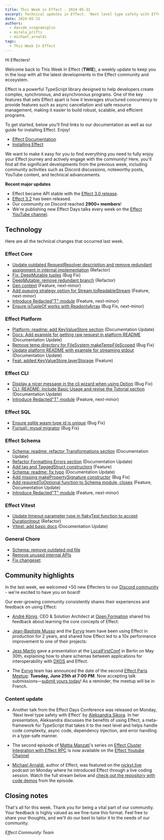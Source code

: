 ```yaml
---
title: This Week in Effect - 2024-05-31
excerpt: Technical updates in Effect. 'Next level type safety with Effect' by Aleksandra Sikora. 'Effect Cluster Integration with Effect RPC' Ep.2 by Mattia Manzati.
date: 2024-05-31
authors:
  - davide_scognamiglio
  - mirela_prifti
  - michael_arnaldi
tags:
  - This Week In Effect
---
```



Hi Effecters!

Welcome back to This Week In Effect (**TWIE**), a weekly update to keep you in the loop with all the latest developments in the Effect community and ecosystem.

Effect is a powerful TypeScript library designed to help developers create complex, synchronous, and asynchronous programs. One of the key features that sets Effect apart is how it leverages structured concurrency to provide features such as async cancellation and safe resource management, making it easier to build robust, scalable, and efficient programs.

To get started, below you’ll find links to our documentation as well as our guide for installing Effect. Enjoy!

- [Effect Documentation](/docs/getting-started/introduction/)
- [Installing Effect](/docs/getting-started/installation/)

We want to make it easy for you to find everything you need to fully enjoy your Effect journey and actively engage with the community! Here, you'll find all the significant developments from the previous week, including community activities such as Discord discussions, noteworthy posts, YouTube content, and technical advancements.

**Recent major updates**

- Effect became API stable with the [Effect 3.0 release](https://effect.website/blog/effect-3.0).
- [Effect 3.2](https://effect.website/blog/effect-3.2) has been released.
- Our community on Discord reached **2900+ members**!
- We're publishing new Effect Days talks every week on the [Effect YouTube channel](https://www.youtube.com/@effect-ts).

## Technology

Here are all the technical changes that occurred last week.

### Effect Core

- [Update outdated RequestResolver description and remove redundant assignment in internal implementation](https://github.com/Effect-TS/effect/pull/2862) (Refactor)
- [Fix: DeepMutable tuples](https://github.com/Effect-TS/effect/pull/2879) (Bug Fix)
- [DeepMutable: remove redundant branch](https://github.com/Effect-TS/effect/pull/2885) (Refactor)
- [Gen context](https://github.com/Effect-TS/effect/pull/2857) (Feature, next-minor)
- [Add queuing strategy option for Stream.toReadableStream](https://github.com/Effect-TS/effect/pull/2864) (Feature, next-minor)
- [Introduce Redacted"T" module](https://github.com/Effect-TS/effect/pull/2856) (Feature, next-minor)
- [Ensure isTupleOf works with ReadonlyArray](https://github.com/Effect-TS/effect/pull/2883) (Bug Fix, next-minor)

### Effect Platform

- [Platform: readme: add KeyValueStore section](https://github.com/Effect-TS/effect/pull/2845) (Documentation Update)
- [Docs: Add example for getting raw request in platform README](https://github.com/Effect-TS/effect/pull/2850) (Documentation Update)
- [Remove temp directory for FileSystem makeTempFileScoped](https://github.com/Effect-TS/effect/pull/2859) (Bug Fix)
- [Update platform README with example for streaming stdout](https://github.com/Effect-TS/effect/pull/2870) (Documentation Update)
- [Feat: added KeyValueStore.layerStorage](https://github.com/Effect-TS/effect/pull/2737) (Feature)

### Effect CLI

- [Display a nicer message in the cli wizard when using Option](https://github.com/Effect-TS/effect/pull/2847) (Bug Fix)
- [CLI: README: Include Basic Usage and revise the Tutorial section](https://github.com/Effect-TS/effect/pull/2844) (Documentation Update)
- [Introduce Redacted"T" module](https://github.com/Effect-TS/effect/pull/2856) (Feature, next-minor)

### Effect SQL

- [Ensure sqlite wasm type id is unique](https://github.com/Effect-TS/effect/pull/2858) (Bug Fix)
- [Fix(sql): mysql migrator](https://github.com/Effect-TS/effect/pull/2867) (Bug Fix)

### Effect Schema

- [Schema: readme: refactor Transformations section](https://github.com/Effect-TS/effect/pull/2852) (Documentation Update)
- [Refactor Formatting Errors section](https://github.com/Effect-TS/effect/pull/2861) (Documentation Update)
- [Add tag and TaggedStruct constructors](https://github.com/Effect-TS/effect/pull/2851) (Feature)
- [Schema: readme: fix typo](https://github.com/Effect-TS/effect/pull/2863) (Documentation Update)
- [Add missing makePropertySignature constructor](https://github.com/Effect-TS/effect/pull/2880) (Bug Fix)
- [Add requiredToOptional function to Schema module, closes](https://github.com/Effect-TS/effect/pull/2882) (Feature, Documentation Update)
- [Introduce Redacted"T" module](https://github.com/Effect-TS/effect/pull/2856) (Feature, next-minor)

### Effect Vitest

- [Update timeout parameter type in flakyTest function to accept DurationInput](https://github.com/Effect-TS/effect/pull/2869) (Refactor)
- [Vitest: add basic docs](https://github.com/Effect-TS/effect/pull/2868) (Documentation Update)

### General Chore

- [Schema: remove outdated md file](https://github.com/Effect-TS/effect/pull/2849)
- [Remove unused internal APIs](https://github.com/Effect-TS/effect/pull/2866)
- [Fix changeset](https://github.com/Effect-TS/effect/pull/2891)

## Community highlights

In the last week, we welcomed +50 new Effecters to our [Discord community](https://discord.gg/effect-ts) - we're excited to have you on board!

Our ever-growing community consistently shares their experiences and feedback on using Effect:

- [André König](https://x.com/ItsAndreKoenig), CEO & Solution Architect at [Open Formation](https://openformation.io) shared his feedback about learning the core concepts of Effect:

  <Tweet id="1794809898250666251" />

- [Jean-Baptiste Musso](https://x.com/jbmusso) and the [Evryg](https://www.evryg.com) team have been using Effect in production for 2 years, and shared how Effect led to a 10x performance improvement to one of their projects:

  <Tweet id="1795209873061216660" />

- [Jess Martin](https://x.com/jessmartin) gave a presentation at the [LocalFirstConf](https://www.localfirstconf.com/) in Berlin on May 30th, explaining how to share schemas between applications for interoperability with [DXOS](https://dxos.org/) and Effect.

  <Tweet id="1796128076100673898" />

- The [Evryg](https://www.evryg.com) team has announced the date of the second [Effect Paris Meetup](https://www.meetup.com/effect-paris/#): **Tuesday, June 25th at 7:00 PM**. Now accepting talk submissions—[submit yours today](https://github.com/evryg-org/effect-paris/issues/new?template=talk.yml)! As a reminder, the meetup will be in French.
  <Tweet id="1793661086291710258" />

### Content update

- Another talk from the Effect Days Conference was released on Monday, 'Next level type safety with Effect' by [Aleksandra Sikora](https://x.com/aleksandrasays). In her presentation, Aleksandra discusses the benefits of using Effect, a meta-framework for TypeScript that takes it to the next level and helps handle code complexity, async code, dependency injection, and error handling in a type-safe manner.

<YouTube
  id="https://www.youtube.com/embed/Wtc7T-9YxYg?si=C7ypYEPVpg4PKV3U"
  title="Next level type safety with Effect by Aleksandra Sikora (Effect Days 2024)"
/>

- The second episode of [Mattia Manzati](https://twitter.com/MattiaManzati)'s series on [Effect Cluster Integration with Effect RPC](https://www.youtube.com/watch?v=8WanmCpq_Mw&t=3s) is now available on the [Effect Youtube Channel](https://www.youtube.com/@effect-ts)

<YouTube
  id="https://www.youtube.com/embed/_C5ZUjbtLi0?si=C3mVoVLVFjSSR9_B"
  title="Effect Cluster | Integrating Effect RPC (Part 2) by Mattia Manzati"
/>

- [Michael Arnaldi](https://x.com/MichaelArnaldi), author of Effect, was featured on the [nickyt.live](https://nickyt.live/) podcast on Monday where he introduced Effect through a live coding session. Watch the full stream below and [check out the repository with code demos](https://github.com/nickytonline/stream-for-effect) from the episode.

<YouTube
  id="https://www.youtube.com/embed/tDBSYKk9Hqs?si=wsCtMDMlHZnm4Qt8"
  title="An Introduction to Effect"
/>

## Closing notes

That's all for this week. Thank you for being a vital part of our community. Your feedback is highly valued as we fine-tune this format. Feel free to share your thoughts, and we'll do our best to tailor it to the needs of our community.

_Effect Community Team_
